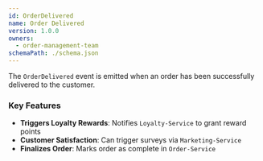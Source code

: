 ```yaml
---
id: OrderDelivered
name: Order Delivered
version: 1.0.0
owners:
  - order-management-team
schemaPath: ./schema.json
---
```


The `OrderDelivered` event is emitted when an order has been successfully delivered to the customer.

<NodeGraph />

<SchemaViewer file="schema.json" title="Schema" maxHeight="500px" />

### Key Features

- **Triggers Loyalty Rewards**: Notifies `Loyalty-Service` to grant reward points  
- **Customer Satisfaction**: Can trigger surveys via `Marketing-Service`  
- **Finalizes Order**: Marks order as complete in `Order-Service`  

